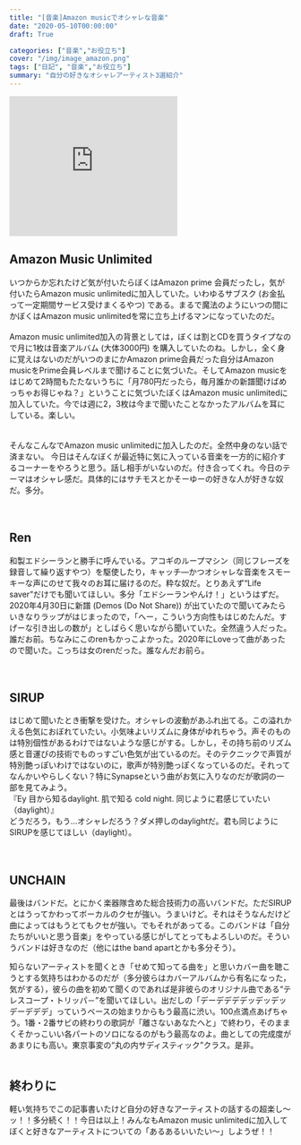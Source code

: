 ```yaml
---
title: "[音楽]Amazon musicでオシャレな音楽"
date: "2020-05-10T00:00:00"
draft: True

categories: ["音楽","お役立ち"]
cover: "/img/image_amazon.png"
tags: ["日記", "音楽","お役立ち"]
summary: "自分の好きなオシャレアーティスト3選紹介"
---
```


<iframe src="https://rcm-fe.amazon-adsystem.com/e/cm?o=9&p=12&l=ur1&category=musicunlimited&banner=145C9T3K8K0AZHVBRHG2&f=ifr&linkID=37224e6edbb8f7beaa63fbd5055005af&t=sushishushi-22&tracking_id=sushishushi-22" width="300" height="250" scrolling="no" border="0" marginwidth="0" style="border:none;" frameborder="0"></iframe>

  
## Amazon Music Unlimited 
 いつからか忘れたけど気が付いたらぼくはAmazon prime 会員だったし，気が付いたらAmazon music unlimitedに加入していた。いわゆるサブスク (お金払って一定期間サービス受けまくるやつ) である。まるで魔法のようにいつの間にかぼくはAmazon music unlimitedを常に立ち上げるマンになっていたのだ。
  <br>
  <br>
  Amazon music unlimited加入の背景としては，ぼくは割とCDを買うタイプなので月に1枚は音楽アルバム (大体3000円) を購入していたのね。しかし，全く身に覚えはないのだがいつのまにかAmazon prime会員だった自分はAmazon musicをPrime会員レベルまで聞けることに気づいた。そしてAmazon musicをはじめて2時間もたたないうちに「月780円だったら，毎月誰かの新譜聞けばめっちゃお得じゃね？」ということに気づいたぼくはAmazon music unlimitedに加入していた。今では週に2，3枚は今まで聞いたことなかったアルバムを耳にしている。楽しい。
  <br>
  <br>
  <br>
  そんなこんなでAmazon music unlimitedに加入したのだ。全然中身のない話で済まない。
今日はそんなぼくが最近特に気に入っている音楽を一方的に紹介するコーナーをやろうと思う。話し相手がいないのだ。付き合ってくれ。今日のテーマはオシャレ感だ。具体的にはサチモスとかそーゆーの好きな人が好きな奴だ。多分。
<br>
<br>
<br>

  
## Ren  
  
  和製エドシーランと勝手に呼んでいる。アコギのループマシン（同じフレーズを録音して繰り返すやつ）を駆使したり，キャッチ―かつオシャレな音楽をスモーキーな声にのせて我々のお耳に届けるのだ。粋な奴だ。とりあえず“Life saver”だけでも聞いてほしい。多分「エドシーランやんけ！」というはずだ。2020年4月30日に新譜 (Demos (Do Not Share)) が出ていたので聞いてみたらいきなりラップがはじまったので，「へー，こういう方向性もはじめたんだ。すげーな引き出しの数が」としばらく思いながら聞いていた。全然違う人だった。誰だお前。ちなみにこのrenもかっこよかった。2020年にLoveって曲があったので聞いた。こっちは女のrenだった。誰なんだお前ら。
  <br>
  <br>
  <br>
  
  
## SIRUP  
  
  はじめて聞いたとき衝撃を受けた。オシャレの波動があふれ出てる。この溢れかえる色気におぼれていたい。小気味よいリズムに身体がゆれちゃう。声そのものは特別個性があるわけではないような感じがする。しかし，その持ち前のリズム感と音運びの技術でものっすごい色気が出ているのだ。そのテクニックで声質が特別艶っぽいわけではないのに，歌声が特別艶っぽくなっているのだ。それってなんかいやらしくない？特にSynapseという曲がお気に入りなのだが歌詞の一部を見てみよう。<br>
『Ey 目から知るdaylight. 肌で知る cold night. 同じように君感じていたい（daylight）』<br>
どうだろう，もう…オシャレだろう？ダメ押しのdaylightだ。君も同じようにSIRUPを感じてほしい（daylight）。
  <br>
  <br>
  <br>
  
  
## UNCHAIN  
  
  最後はバンドだ。とにかく楽器隊含めた総合技術力の高いバンドだ。ただSIRUPとはうってかわってボーカルのクセが強い。うまいけど。それはそうなんだけど曲によってはもうとてもクセが強い。でもそれがあってる。このバンドは「自分たちがいいと思う音楽」をやっている感じがしてとってもよろしいのだ。そういうバンドは好きなのだ（他にはthe band apartとかも多分そう）。<br>
  
知らないアーティストを聞くとき「せめて知ってる曲を」と思いカバー曲を聴こうとする気持ちはわかるのだが（多分彼らはカバーアルバムから有名になった，気がする），彼らの曲を初めて聞くのであれば是非彼らのオリジナル曲である“テレスコープ・トリッパ－”を聞いてほしい。出だしの「デーデデデデッデッデッデーデデデ」っていうベースの始まりからもう最高に渋い。100点満点あげちゃう。1番・2番サビの終わりの歌詞が「離さないあなたへと」で終わり，そのままくそかっこいい各パートのソロになるのがもう最高なのよ。曲としての完成度があまりにも高い。東京事変の“丸の内サディスティック”クラス。是非。
  <br>
  <br>
  
  
## 終わりに  
  
  軽い気持ちでこの記事書いたけど自分の好きなアーティストの話するの超楽し～ッ！！多分続く！！今日は以上！みんなもAmazon music unlimitedに加入してぼくと好きなアーティストについての「あるあるいいたい～」しようぜ！！
  <br>
  <br>